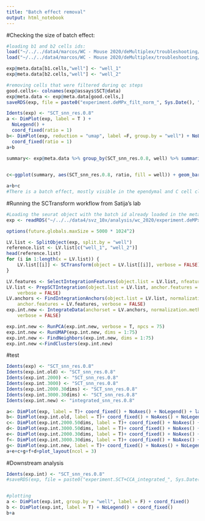 ```yaml
---
title: "Batch effect removal"
output: html_notebook
---
```


#Checking the size of batch effect:
```r
#loading b1 and b2 cells ids:
load("~/../../data4/marcos/WC - Mouse 2020/deMultiplex/troubleshooting/b1.cells.Rdata")
load("~/../../data4/marcos/WC - Mouse 2020/deMultiplex/troubleshooting/b2.cells.Rdata")

exp@meta.data[b1.cells,"well"] <- "well_1"
exp@meta.data[b2.cells,"well"] <- "well_2"

#removing cells that were filtered during qc steps
good.cells<- colnames(exp@assays$SCT@data)
exp@meta.data <- exp@meta.data[good.cells,]
saveRDS(exp, file = paste0("experiment.deMPx_filt_norm_", Sys.Date(), ".rds"))

Idents(exp) <- "SCT_snn_res.0.8"
a <- DimPlot(exp, label = T ) + 
  NoLegend() + 
  coord_fixed(ratio = 1)
b<- DimPlot(exp, reduction = "umap", label =F, group.by = "well") + NoLegend() + 
  coord_fixed(ratio = 1)
a+b

summary<- exp@meta.data %>% group_by(SCT_snn_res.0.8, well) %>% summarise(counts = n()) %>% mutate(ratio = counts/sum(counts))

                         
c<-ggplot(summary, aes(SCT_snn_res.0.8, ratio, fill = well)) + geom_bar(stat = "identity") + theme_minimal() + labs(title = "Before SCTransform + CCA batch correction")

a+b+c
#There is a batch effect, mostly visible in the ependymal and C cell clusters
```

#Running the SCTransform workflow from Satija's lab
```r
#Loading the seurat object with the batch id already loaded in the metadata
exp <- readRDS("~/../../data4/svz_10x/analysis/wc_2020/experiment.deMPx_filt_norm_2020-06-04.rds")

options(future.globals.maxSize = 5000 * 1024^2)

LV.list <- SplitObject(exp, split.by = "well")
reference.list <- LV.list[c("well_1", "well_2")]
head(reference.list)
for (i in 1:length(x = LV.list)) {
    LV.list[[i]] <- SCTransform(object = LV.list[[i]], verbose = FALSE)
}
```

```r
LV.features <- SelectIntegrationFeatures(object.list = LV.list, nfeatures = 2000)
LV.list <- PrepSCTIntegration(object.list = LV.list, anchor.features = LV.features, 
    verbose = FALSE)
LV.anchors <- FindIntegrationAnchors(object.list = LV.list, normalization.method = "SCT", 
    anchor.features = LV.features, verbose = FALSE)
exp.int.new <- IntegrateData(anchorset = LV.anchors, normalization.method = "SCT", 
    verbose = FALSE)

exp.int.new <- RunPCA(exp.int.new, verbose = T, npcs = 75)
exp.int.new <- RunUMAP(exp.int.new, dims = 1:75)
exp.int.new <- FindNeighbors(exp.int.new, dims = 1:75)
exp.int.new <-FindClusters(exp.int.new)
```
#test
```r
Idents(exp) <- "SCT_snn_res.0.8"
Idents(exp.int.old) <- "SCT_snn_res.0.8"
Idents(exp.int.2000) <- "SCT_snn_res.0.8"
Idents(exp.int.3000) <- "SCT_snn_res.0.8"
Idents(exp.int.2000.30dims) <- "SCT_snn_res.0.8"
Idents(exp.int.3000.30dims) <- "SCT_snn_res.0.8"
Idents(exp.int.new) <- "integrated_snn_res.0.8"

a<- DimPlot(exp, label = T)+ coord_fixed() + NoAxes() + NoLegend() + labs(title = "Pre-integration")
b<- DimPlot(exp.int.old, label = T)+ coord_fixed() + NoAxes() + NoLegend()
c<- DimPlot(exp.int.2000.50dims, label = T)+ coord_fixed() + NoAxes() + NoLegend() + labs(title = "2000 genes Integration/50 dims UMAP")
d<- DimPlot(exp.int.3000.50dims, label = T)+ coord_fixed() + NoAxes() + NoLegend() + labs(title = "3000 genes Integration/50 dims UMAP")
e<- DimPlot(exp.int.2000.30dims, label = T)+ coord_fixed() + NoAxes() + NoLegend() + labs(title = "2000 genes Integration/30 dims UMAP")
f<- DimPlot(exp.int.3000.30dims, label = T)+ coord_fixed() + NoAxes() + NoLegend() + labs(title = "3000 genes Integration/30 dims UMAP")
g<- DimPlot(exp.int.new, label = T)+ coord_fixed() + NoAxes() + NoLegend() + labs(title = "New plot with 100 dims")
a+e+c+g+f+d+plot_layout(ncol = 3)


```


#Downstream analysis
```r


Idents(exp.int) <- "SCT_snn_res.0.8"
#saveRDS(exp, file = paste0("experiment.SCT+CCA_integrated_", Sys.Date(), ".rds"))


#plotting
a <- DimPlot(exp.int, group.by = "well", label = F) + coord_fixed()
b <- DimPlot(exp.int, label = T) + NoLegend() + coord_fixed()
b+a 
```

